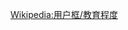 {{Userbox
  |id=<!--[[File:Massey StackedSPOT med.jpg |40px]]。注意合理使用之规定：“绝对不能将“合理使用”之图片，放入个人的用户页面进行展示。”-->
  |id-c=white
  |info=这个用戶是'''[[梅西大学]]'''的校友、学生或老师。
  |info-c=lightgreen
  |info-s=9
  |info-fc=black
  |border-c=black
}}<includeonly>[[Category:梅西的维基人|{{PAGENAME}}]]</includeonly><noinclude>{{Clear}}[[Wikipedia:用户框/教育程度]]</noinclude>